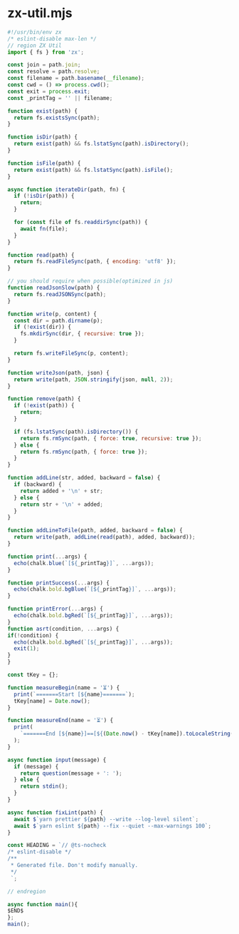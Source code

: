 # zx-util.mjs

```js
#!/usr/bin/env zx
/* eslint-disable max-len */
// region ZX Util
import { fs } from 'zx';

const join = path.join;
const resolve = path.resolve;
const filename = path.basename(__filename);
const cwd = () => process.cwd();
const exit = process.exit;
const _printTag = '' || filename;

function exist(path) {
  return fs.existsSync(path);
}

function isDir(path) {
  return exist(path) && fs.lstatSync(path).isDirectory();
}

function isFile(path) {
  return exist(path) && fs.lstatSync(path).isFile();
}

async function iterateDir(path, fn) {
  if (!isDir(path)) {
    return;
  }

  for (const file of fs.readdirSync(path)) {
    await fn(file);
  }
}

function read(path) {
  return fs.readFileSync(path, { encoding: 'utf8' });
}

// you should require when possible(optimized in js)
function readJsonSlow(path) {
  return fs.readJSONSync(path);
}

function write(p, content) {
  const dir = path.dirname(p);
  if (!exist(dir)) {
    fs.mkdirSync(dir, { recursive: true });
  }

  return fs.writeFileSync(p, content);
}

function writeJson(path, json) {
  return write(path, JSON.stringify(json, null, 2));
}

function remove(path) {
  if (!exist(path)) {
    return;
  }

  if (fs.lstatSync(path).isDirectory()) {
    return fs.rmSync(path, { force: true, recursive: true });
  } else {
    return fs.rmSync(path, { force: true });
  }
}

function addLine(str, added, backward = false) {
  if (backward) {
    return added + '\n' + str;
  } else {
    return str + '\n' + added;
  }
}

function addLineToFile(path, added, backward = false) {
  return write(path, addLine(read(path), added, backward));
}

function print(...args) {
  echo(chalk.blue(`[${_printTag}]`, ...args));
}

function printSuccess(...args) {
  echo(chalk.bold.bgBlue(`[${_printTag}]`, ...args));
}

function printError(...args) {
  echo(chalk.bold.bgRed(`[${_printTag}]`, ...args));
}
function asrt(condition, ...args) {
if(!condition) {
  echo(chalk.bold.bgRed(`[${_printTag}]`, ...args));
  exit(1);
}
}

const tKey = {};

function measureBegin(name = '⏳') {
  print(`=======Start [${name}=======`);
  tKey[name] = Date.now();
}

function measureEnd(name = '⏳') {
  print(
    `=======End [${name}]==[${(Date.now() - tKey[name]).toLocaleString().split('.')[0]}ms]=======`,
  );
}

async function input(message) {
  if (message) {
    return question(message + ': ');
  } else {
    return stdin();
  }
}

async function fixLint(path) {
  await $`yarn prettier ${path} --write --log-level silent`;
  await $`yarn eslint ${path} --fix --quiet --max-warnings 100`;
}

const HEADING = `// @ts-nocheck
/* eslint-disable */
/**
 * Generated file. Don't modify manually.
 */
 `;

// endregion

async function main(){
$END$
};
main();
```
